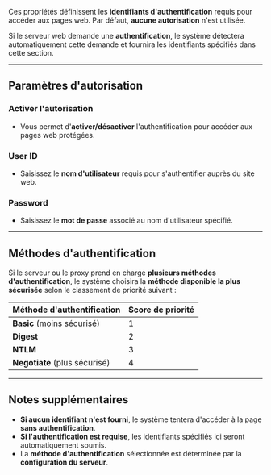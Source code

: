 Ces propriétés définissent les **identifiants d'authentification** requis pour accéder aux pages web. Par défaut, **aucune autorisation** n'est utilisée.

Si le serveur web demande une **authentification**, le système détectera automatiquement cette demande et fournira les identifiants spécifiés dans cette section.

***

## **Paramètres d'autorisation**

### **Activer l'autorisation**

* Vous permet d'**activer/désactiver** l'authentification pour accéder aux pages web protégées.

### **User ID**

* Saisissez le **nom d'utilisateur** requis pour s'authentifier auprès du site web.

### **Password**

* Saisissez le **mot de passe** associé au nom d'utilisateur spécifié.

***

## **Méthodes d'authentification**

Si le serveur ou le proxy prend en charge **plusieurs méthodes d'authentification**, le système choisira la **méthode disponible la plus sécurisée** selon le classement de priorité suivant :

| **Méthode d'authentification** | **Score de priorité** |
| ------------------------------ | --------------------- |
| **Basic** (moins sécurisé)     | 1                     |
| **Digest**                     | 2                     |
| **NTLM**                       | 3                     |
| **Negotiate** (plus sécurisé)  | 4                     |

***

## **Notes supplémentaires**

* **Si aucun identifiant n'est fourni**, le système tentera d'accéder à la page **sans authentification**.
* **Si l'authentification est requise**, les identifiants spécifiés ici seront automatiquement soumis.
* La **méthode d'authentification** sélectionnée est déterminée par la **configuration du serveur**.
